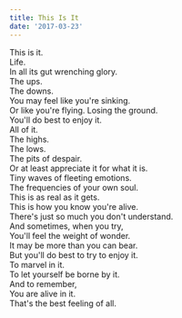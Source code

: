 ```yaml
---
title: This Is It
date: '2017-03-23'
---
```


This is it.  
Life.  
In all its gut wrenching glory.  
The ups.  
The downs.  
You may feel like you're sinking.  
Or like you're flying. Losing the ground.  
You'll do best to enjoy it.  
All of it.  
The highs.  
The lows.  
The pits of despair.  
Or at least appreciate it for what it is.  
Tiny waves of fleeting emotions.  
The frequencies of your own soul.  
This is as real as it gets.  
This is how you know you're alive.  
There's just so much you don't understand.  
And sometimes, when you try,  
You'll feel the weight of wonder.  
It may be more than you can bear.  
But you'll do best to try to enjoy it.  
To marvel in it.  
To let yourself be borne by it.  
And to remember,  
You are alive in it.  
That's the best feeling of all.
